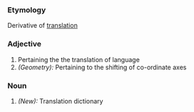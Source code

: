 ===Etymology===
Derivative of [[translation]]
===Adjective===
#Pertaining the the translation of language
#''(Geometry):'' Pertaining to the shifting of co-ordinate axes
===Noun===
#''(New):'' Translation dictionary